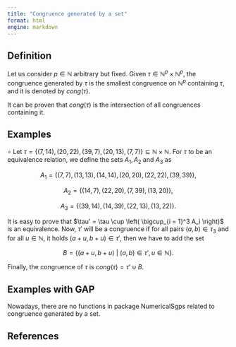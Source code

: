 ```yaml
---
title: "Congruence generated by a set"
format: html
engine: markdown
---
```


## Definition

Let us consider $p \in \mathbb{N}$ arbitrary but fixed. Given $\tau \in \mathbb{N}^p \times \mathbb{N}^p$, the congruence generated by $\tau$ is the smallest congruence on $\mathbb{N}^p$ containing $\tau$, and it is denoted by $cong(\tau)$.

It can be proven that $cong(\tau)$ is the intersection of all congruences containing it.

## Examples

$\circ$ Let $\tau = \{(7, 14), (20, 22), (39, 7), (20, 13), (7, 7)\} \subseteq \mathbb{N} \times \mathbb{N}$. For $\tau$ to be an equivalence relation, we define the sets $A_1, A_2$ and $A_3$ as

$$
A_1 = \{(7,7), (13, 13), (14,14), (20,20), (22,22), (39,39) \},
$$

$$
A_2 = \{(14, 7), (22,20), (7, 39), (13, 20)\},
$$

$$
A_3 = \{(39, 14), (14, 39), (22,13), (13,22)\}.
$$

It is easy to prove that $\tau' = \tau \cup \left( \bigcup_{i = 1}^3 A_i \right)$ is an equivalence. Now, $\tau'$ will be a congruence if for all pairs $(a,b) \in \tau_3$ and for all $u \in \mathbb{N}$, it holds $(a + u, b + u) \in \tau'$, then we have to add the set

$$
B = \{(a + u, b + u) ~ | ~ (a, b) \in \tau', u \in \mathbb{N} \}.
$$

Finally, the congruence of $\tau$ is $cong(\tau) = \tau' \cup B$.

## Examples with GAP

Nowadays, there are no functions in package NumericalSgps related to congruence generated by a set.

## References
